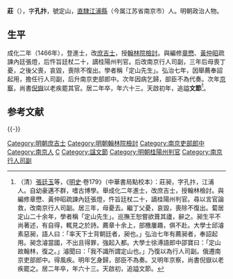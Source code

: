 {{明清人物信息框
| 姓名 = 莊昶
| 原名 =
| 圖片名稱 = 
| 圖片大小 = 220px
| 圖片說明 = 
| 最高職務 = 南京吏部郎中
| 國家 = 大明
| 爵位 =
| 籍貫 = [[南直隸|直隸]][[江浦縣|江浦縣]]
| 族裔 = 
| 字號 = 字孔抃，號定山
| 室名 = 
| 諡號 = 文節（天啟初追謚）
| 出生日期 = 正統二年（1437年）
| 出生地點 = 
| 逝世日期 = 弘治十二年（1499年）
| 逝世地點 = 
| 墓葬 =
| 配偶 =
| 親屬 = 
| 出身 = 
*成化二年丙戌科進士出身
| 經歷 = 
| 著作 =
}}

'''莊{{ruby|昶|-{zh-tw:ㄔㄤˇ;zh-cn:chǎng}-}}'''（{{bd|1437年||1499年||Zhuang莊}}），字'''孔抃'''，號定山，[[南直隸|直隸]][[江浦縣|江浦縣]]（今属江苏省南京市）人。明朝政治人物。

==生平==
成化二年（1466年），登進士，改[[庶吉士|庶吉士]]，授[[翰林院|翰林院]][[檢討|檢討]]。與編修[[章懋|章懋]]、[[黃仲昭|黃仲昭]]疏諫內廷張燈，后忤旨廷杖二十，謫桂陽州判官。后改南京行人司副，三年后母喪丁憂，之後父喪，哀毀，喪除不復出。學者稱「定山先生」。弘治七年，因舉薦奉詔起用，擔任行人司副，后升南京吏部郎中。次年因病乞歸，部臣不為代奏。次年[[京察|京察]]，尚書[[倪嶽|倪嶽]]以老疾罷其官。居二年卒，年六十三。天啟初年，追謚'''文節'''<ref>（清）[[張廷玉|張廷玉]]等，《[[明史|明史]]·卷179》（中華書局點校本）：莊昶，字孔抃，江浦人。自幼豪邁不群，嗜古博學。舉成化二年進士，改庶吉士，授翰林檢討。與編修章懋、黃仲昭疏諫內廷張燈，忤旨廷杖二十，謫桂陽州判官。尋以言官論救，改南京行人司副。居三年，母憂去。繼丁父憂，哀毀，喪除不復出。蔔居定山二十余年，學者稱「定山先生」。巡撫王恕嘗欲葺其廬，辭之。昶生平不尚著述，有自得，輒見之於詩。薦章十余上，部檄屢趣，俱不赴。大學士邱濬素惡昶，語人曰：「率天下士背朝廷者，昶也。」弘治七年有薦昶者，奉詔起用。昶念濬當國，不出且得罪，強起入都。大學士徐溥語郎中邵寶曰：「定山故翰林，復之。」濬聞曰：「我不識所謂定山也。」乃復以為行人司副。俄遷南京吏部郎中。得風疾。明年乞身歸，部臣不為奏。又明年京察，尚書倪嶽以老疾罷之。居二年卒，年六十三。天啟初，追謚文節。</ref>。

==参考文献==
{{wikisource|明史/卷179}}
{{Wikisource author}}
<div class="references-small">
<references />
</div>

{{-}}
{{並稱|翰林四諫|<small>修撰</small> [[羅倫_(明朝)|羅　倫]]  - <small>編修</small> [[章懋|章　懋]] - <small>編修</small> [[黃仲昭|黃仲昭]] - <small>檢討</small> [[莊昶|莊　昶]]}}
{{成化二年丙戌科殿試金榜}}
{{normdaten}}
{{DEFAULTSORT:Zhuang莊}}
[[Category:明朝庶吉士|Category:明朝庶吉士]]
[[Category:明朝翰林院檢討|Category:明朝翰林院檢討]]
[[Category:南京吏部郎中|Category:南京吏部郎中]]
[[Category:南京人|Category:南京人]]
[[Category:莊姓|C]]
[[Category:諡文節|Category:諡文節]]
[[Category:明朝桂陽州判官|Category:明朝桂陽州判官]]
[[Category:南京行人司副|Category:南京行人司副]]
